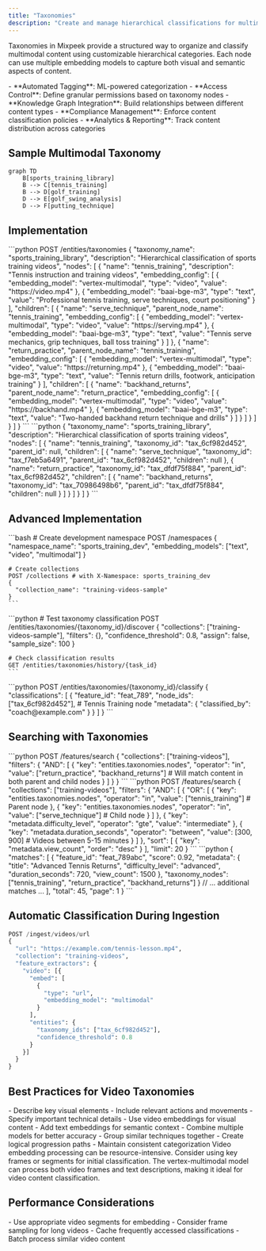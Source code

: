 ```yaml
---
title: "Taxonomies"
description: "Create and manage hierarchical classifications for multimodal objects"
---
```


Taxonomies in Mixpeek provide a structured way to organize and classify multimodal content using customizable hierarchical categories. Each node can use multiple embedding models to capture both visual and semantic aspects of content.

<Accordion title="Why Use Taxonomies?">
  - **Automated Tagging**: ML-powered categorization
  - **Access Control**: Define granular permissions based on taxonomy nodes
  - **Knowledge Graph Integration**: Build relationships between different content types
  - **Compliance Management**: Enforce content classification policies
  - **Analytics & Reporting**: Track content distribution across categories
</Accordion>

## Sample Multimodal Taxonomy

```mermaid
graph TD
    B[sports_training_library]
    B --> C[tennis_training]
    B --> D[golf_training]
    D --> E[golf_swing_analysis]
    D --> F[putting_technique]
```

## Implementation

<Tabs>
  <Tab title="Create Taxonomy">
    ```python
    POST /entities/taxonomies
    {
      "taxonomy_name": "sports_training_library",
      "description": "Hierarchical classification of sports training videos",
      "nodes": [
        {
          "name": "tennis_training",
          "description": "Tennis instruction and training videos",
          "embedding_config": [
            {
              "embedding_model": "vertex-multimodal",
              "type": "video",
              "value": "https://video.mp4"
            },
            {
              "embedding_model": "baai-bge-m3",
              "type": "text",
              "value": "Professional tennis training, serve techniques, court positioning"
            }
          ],
          "children": [
            {
              "name": "serve_technique",
              "parent_node_name": "tennis_training",
              "embedding_config": [
                {
                  "embedding_model": "vertex-multimodal",
                  "type": "video",
                  "value": "https://serving.mp4"
                },
                {
                  "embedding_model": "baai-bge-m3",
                  "type": "text",
                  "value": "Tennis serve mechanics, grip techniques, ball toss training"
                }
              ]
            },
            {
              "name": "return_practice",
              "parent_node_name": "tennis_training",
              "embedding_config": [
                {
                  "embedding_model": "vertex-multimodal",
                  "type": "video",
                  "value": "https://returning.mp4"
                },
                {
                  "embedding_model": "baai-bge-m3",
                  "type": "text",
                  "value": "Tennis return drills, footwork, anticipation training"
                }
              ],
              "children": [
                {
                  "name": "backhand_returns",
                  "parent_node_name": "return_practice",
                  "embedding_config": [
                    {
                      "embedding_model": "vertex-multimodal",
                      "type": "video",
                      "value": "https://backhand.mp4"
                    },
                    {
                      "embedding_model": "baai-bge-m3",
                      "type": "text",
                      "value": "Two-handed backhand return technique and drills"
                    }
                  ]
                }
              ]
            }
          ]
        }
      ]
    }
    ```
  </Tab>
  
  <Tab title="Response">
    ```python
    {
      "taxonomy_name": "sports_training_library",
      "description": "Hierarchical classification of sports training videos",
      "nodes": [
        {
          "name": "tennis_training",
          "taxonomy_id": "tax_6cf982d452",
          "parent_id": null,
          "children": [
            {
              "name": "serve_technique",
              "taxonomy_id": "tax_f7eb5a6491",
              "parent_id": "tax_6cf982d452",
              "children": null
            },
            {
              "name": "return_practice",
              "taxonomy_id": "tax_dfdf75f884",
              "parent_id": "tax_6cf982d452",
              "children": [
                {
                  "name": "backhand_returns",
                  "taxonomy_id": "tax_70986498b6",
                  "parent_id": "tax_dfdf75f884",
                  "children": null
                }
              ]
            }
          ]
        }
      ]
    }
    ```
  </Tab>
</Tabs>

## Advanced Implementation

<Tabs>
  <Tab title="Development Setup">
    ```bash
    # Create development namespace
    POST /namespaces
    {
      "namespace_name": "sports_training_dev",
      "embedding_models": ["text", "video", "multimodal"]
    }

    # Create collections
    POST /collections # with X-Namespace: sports_training_dev
    {
      "collection_name": "training-videos-sample"
    }
    ```
  </Tab>

  <Tab title="Testing Classifications">
    ```python
    # Test taxonomy classification
    POST /entities/taxonomies/{taxonomy_id}/discover
    {
      "collections": ["training-videos-sample"],
      "filters": {},
      "confidence_threshold": 0.8,
      "assign": false,
      "sample_size": 100
    }

    # Check classification results
    GET /entities/taxonomies/history/{task_id}
    ```
  </Tab>

  <Tab title="Manual Classification">
    ```python
    POST /entities/taxonomies/{taxonomy_id}/classify
    {
      "classifications": [
        {
          "feature_id": "feat_789",
          "node_ids": ["tax_6cf982d452"],  # Tennis Training node
          "metadata": {
            "classified_by": "coach@example.com"
          }
        }
      ]
    }
    ```
  </Tab>
</Tabs>

## Searching with Taxonomies

<Tabs>
  <Tab title="Basic Hierarchical Search">
    ```python
    POST /features/search
    {
      "collections": ["training-videos"],
      "filters": {
        "AND": [
          {
            "key": "entities.taxonomies.nodes",
            "operator": "in",
            "value": ["return_practice", "backhand_returns"]  # Will match content in both parent and child nodes
          }
        ]
      }
    }
    ```
  </Tab>

  <Tab title="Complex Search">
    ```python
    POST /features/search
    {
      "collections": ["training-videos"],
      "filters": {
        "AND": [
          {
            "OR": [
              {
                "key": "entities.taxonomies.nodes",
                "operator": "in",
                "value": ["tennis_training"]  # Parent node
              },
              {
                "key": "entities.taxonomies.nodes",
                "operator": "in",
                "value": ["serve_technique"]  # Child node
              }
            ]
          },
          {
            "key": "metadata.difficulty_level",
            "operator": "gte",
            "value": "intermediate"
          },
          {
            "key": "metadata.duration_seconds",
            "operator": "between",
            "value": [300, 900]  # Videos between 5-15 minutes
          }
        ]
      },
      "sort": [
        {
          "key": "metadata.view_count",
          "order": "desc"
        }
      ],
      "limit": 20
    }
    ```
  </Tab>

  <Tab title="Response">
    ```python
    {
      "matches": [
        {
          "feature_id": "feat_789abc",
          "score": 0.92,
          "metadata": {
            "title": "Advanced Tennis Returns",
            "difficulty_level": "advanced",
            "duration_seconds": 720,
            "view_count": 1500
          },
          "taxonomy_nodes": ["tennis_training", "return_practice", "backhand_returns"]
        }
        // ... additional matches ...
      ],
      "total": 45,
      "page": 1
    }
    ```
  </Tab>
</Tabs>

## Automatic Classification During Ingestion

```python
POST /ingest/videos/url
{
  "url": "https://example.com/tennis-lesson.mp4",
  "collection": "training-videos",
  "feature_extractors": {
    "video": [{
      "embed": [
        {
          "type": "url",
          "embedding_model": "multimodal"
        }
      ],
      "entities": {
        "taxonomy_ids": ["tax_6cf982d452"],
        "confidence_threshold": 0.8
      }
    }]
  }
}
```


## Best Practices for Video Taxonomies

<Steps>
  <Step title="Video Description">
    - Describe key visual elements
    - Include relevant actions and movements
    - Specify important technical details
  </Step>

  <Step title="Multimodal Configuration">
    - Use video embeddings for visual content
    - Add text embeddings for semantic context
    - Combine multiple models for better accuracy
  </Step>

  <Step title="Hierarchy Design">
    - Group similar techniques together
    - Create logical progression paths
    - Maintain consistent categorization
  </Step>
</Steps>

<Warning>
  Video embedding processing can be resource-intensive. Consider using key frames or segments for initial classification.
</Warning>

<Note>
  The vertex-multimodal model can process both video frames and text descriptions, making it ideal for video content classification.
</Note>

## Performance Considerations

<Accordion title="Video Processing Tips">
  - Use appropriate video segments for embedding
  - Consider frame sampling for long videos
  - Cache frequently accessed classifications
  - Batch process similar video content
</Accordion>